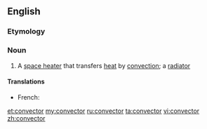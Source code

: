 ==English==
{{wikipedia|dab=convector}}
===Etymology===
{{suffix|convect|or}}

===Noun===
{{en-noun}}

# A [[space heater]] that transfers [[heat]] by [[convection]]; a [[radiator]]

====Translations====
{{trans-top|space heater}}
* French: {{t+|fr|convecteur|m}}
{{trans-mid}}
{{trans-bottom}}

[[et:convector]]
[[my:convector]]
[[ru:convector]]
[[ta:convector]]
[[vi:convector]]
[[zh:convector]]